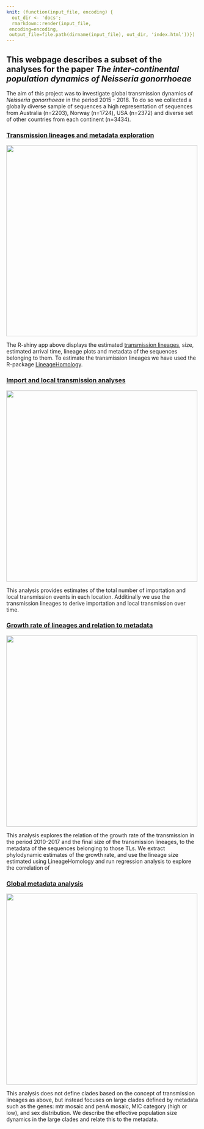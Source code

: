 ```yaml
---
knit: (function(input_file, encoding) {
  out_dir <- 'docs';
  rmarkdown::render(input_file,
 encoding=encoding,
 output_file=file.path(dirname(input_file), out_dir, 'index.html'))})
---
```




## This webpage describes a subset of the analyses for the paper *The inter-continental population dynamics of Neisseria gonorrhoeae*
 
The aim of this project was to investigate global transmission dynamics of *Neisseria gonorrhoeae* in the period 2015 - 2018. To do so we collected a globally diverse sample of sequences a high representation of sequences from Australia (n=2203), Norway (n=1724), USA (n=2372) and diverse set of other countries from each continent (n=3434).


### [Transmission lineages and metadata exploration](https://magnunos.shinyapps.io/LineageHomology_Explorer/?_ga=2.205397328.1370338265.1637693506-226041197.1637248825)


[<img src="Files/TL_Explorer.png" width="500"/>](https://magnunos.shinyapps.io/LineageHomology_Explorer/?_ga=2.205397328.1370338265.1637693506-226041197.1637248825)



The R-shiny app above displays the estimated [transmission lineages](https://www.science.org/doi/10.1126/science.abf2946), size, estimated arrival time, lineage plots and metadata of the sequences belonging to them. To estimate the transmission lineages we have used the R-package [LineageHomology](https://github.com/magnusnosnes/LineageHomology).



### [Import and local transmission analyses](Analyses/03_import_analysis_io.html)


[<img src="Files/Import_local_transmission.png" width="500"/>](Analyses/03_import_analysis_io.html)

This analysis provides estimates of the total number of importation and local transmission events in each location. Additinally we use the transmission lineages to derive importation and local transmission over time. 





### [Growth rate of lineages and relation to metadata](Analyses/Growth_rates_explanatory.html)

[<img src="Files/Metadata.png" width="500"/>](Analyses/Growth_rates_explanatory.html)


This analysis explores the relation of the growth rate of the transmission in the period 2010-2017 and the final size of the transmission lineages, to the metadata of the sequences belonging to those TLs. We extract phylodynamic estimates of the growth rate, and use the lineage size estimated using LineageHomology and run regression analysis to explore the correlation of 







### [Global metadata analysis](Analyses/global_analysis.html)



[<img src="Files/Global_analysis.png" width="500"/>](Analyses/global_analysis.html)

This analysis does not define clades based on the concept of transmission lineages as above, but instead focuses on large clades defined by metadata such as the genes: mtr mosaic and penA mosaic, MIC category (high or low), and sex distribution. We describe the effective population size dynamics in the large clades and relate this to the metadata. 

